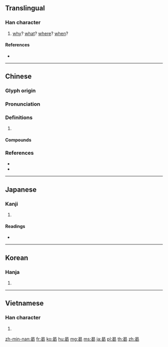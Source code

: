 {{character info/new}}
==Translingual==

===Han character===
{{Han char|rn=73|rad=曰|as=05|sn=9|four=60727|canj=APVO|ids=⿱曰匃}}

# [[why]]? [[what]]? [[where]]? [[when]]?

====References====
* {{Han ref|kx=0502.100|dkj=14290|dj=0874.150|hdz=21502.100|uh=66F7|ud=26359|bh=AC54|bd=44116}}

----

==Chinese==
{{zh-forms}}

===Glyph origin===
{{Han etym}}

===Pronunciation===
{{zh-pron
|m=hé
|c=hot3,hot6
|mn=a̍h
|mn-t=ah8
|mc=y
|oc=y
|cat=
}}

===Definitions===
{{zh-hanzi}}

# {{rfdef|zh}}
#: {{zh-x|時 日 曷 喪，予 及 汝 皆 亡。|'''When''' [will] this sun die? I [shall] die with you.|CL}}

====Compounds====
{{zh-der|曷鼻}}

===References===
* {{R:yue:Hanzi}}
* {{R:nan:thcwdq}}

----

==Japanese==

===Kanji===
{{ja-kanji|grade=|rs=曰05}}

# {{defn|lang=ja|sort=曰05}}

====Readings====
* {{ja-readings|on=[[かつ]] (katsu)|kun=[[なに]] (nani), [[なんぞ]] (nanzo), [[いずくんそ]] (izukunso)}}

----

==Korean==

===Hanja===
{{ko-hanja|hangeul=갈|eumhun=|rv=gal|mr=kal|y=kal}}

# {{defn|lang=ko|sort=曰05}}

----

==Vietnamese==

===Han character===
{{vi-hantu|[[hạt]], [[hột]]|rs=曰05}}

# {{defn|lang=vi|sort=曰05}}

[[zh-min-nan:曷]]
[[fr:曷]]
[[ko:曷]]
[[hu:曷]]
[[mg:曷]]
[[ms:曷]]
[[ja:曷]]
[[pl:曷]]
[[th:曷]]
[[zh:曷]]